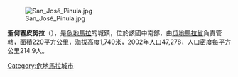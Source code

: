 [[Image:San_José_Pinula.jpg|thumb]]

{{coord|14|33|N|90|25|W|display=title|region:GT_type:city_source:GNS-enwiki}}

'''聖何塞皮努拉'''（{{lang-es|San José Pinula}}），是[[危地馬拉|危地馬拉]]的城鎮，位於該國中南部，由[[瓜地馬拉省|瓜地馬拉省]]負責管轄，面積220平方公里，海拔高度1,740米，2002年人口47,278，人口密度每平方公里214.9人。

{{Guatemala-geo-stub}}
[[Category:危地馬拉城市|Category:危地馬拉城市]]